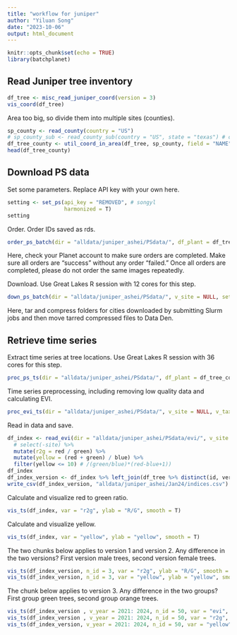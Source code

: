 ```yaml
---
title: "workflow for juniper"
author: "Yiluan Song"
date: "2023-10-06"
output: html_document
---
```


```r
knitr::opts_chunk$set(echo = TRUE)
library(batchplanet)
```

## Read Juniper tree inventory

```r
df_tree <- misc_read_juniper_coord(version = 3)
vis_coord(df_tree)
```

Area too big, so divide them into multiple sites (counties).
```r
sp_county <- read_county(country = "US")
# sp_county_sub <- read_county_sub(country = "US", state = "texas") # county subdivision not used
df_tree_county <- util_coord_in_area(df_tree, sp_county, field = "NAME")
head(df_tree_county)
```

## Download PS data
Set some parameters. Replace API key with your own here.
```r
setting <- set_ps(api_key = "REMOVED", # songyl
                  harmonized = T)
setting
```

Order. Order IDs saved as rds.
```r
order_ps_batch(dir = "alldata/juniper_ashei/PSdata/", df_plant = df_tree_county, v_site = NULL, setting = setting)
```

Here, check your Planet account to make sure orders are completed. Make sure all orders are "success" without any order "failed." Once all orders are completed, please do not order the same images repeatedly.

Download. Use Great Lakes R session with 12 cores for this step.
```r
down_ps_batch(dir = "alldata/juniper_ashei/PSdata/", v_site = NULL, setting = setting)
```
Here, tar and compress folders for cities downloaded by submitting Slurm jobs and then move tarred compressed files to Data Den.

## Retrieve time series

Extract time series at tree locations. Use Great Lakes R session with 36 cores for this step.
```r
proc_ps_ts(dir = "alldata/juniper_ashei/PSdata/", df_plant = df_tree_county, v_site = NULL, v_taxa = "Juniper ashei")
```

Time series preprocessing, including removing low quality data and calculating EVI.
```r
proc_evi_ts(dir = "alldata/juniper_ashei/PSdata/", v_site = NULL, v_taxa = "Juniper ashei")
```

Read in data and save.
```r
df_index <- read_evi(dir = "alldata/juniper_ashei/PSdata/evi/", v_site = NULL, v_taxa = "Juniper ashei") %>%
  # select(-site) %>%
  mutate(r2g = red / green) %>%
  mutate(yellow = (red + green) / blue) %>%
  filter(yellow <= 10) # /(green/blue)*(red-blue+1))
df_index
df_index_version <- df_index %>% left_join(df_tree %>% distinct(id, version, group))
write_csv(df_index_version, "alldata/juniper_ashei/Jan24/indices.csv")
```

Calculate and visualize red to green ratio.
```r
vis_ts(df_index, var = "r2g", ylab = "R/G", smooth = T)
```

Calculate and visualize yellow.
```r
vis_ts(df_index, var = "yellow", ylab = "yellow", smooth = T)
```

The two chunks below applies to version 1 and version 2.
Any difference in the two versions? First version male trees, second version female trees.
```r
vis_ts(df_index_version, n_id = 3, var = "r2g", ylab = "R/G", smooth = T, facet = "version")
vis_ts(df_index_version, n_id = 3, var = "yellow", ylab = "yellow", smooth = T, seed = NULL, facet = "version")
```

The chunk below applies to version 3.
Any difference in the two groups? First group green trees, second group orange trees.
```r
vis_ts(df_index_version , v_year = 2021: 2024, n_id = 50, var = "evi", ylab = "EVI", smooth = T, facet = "group")
vis_ts(df_index_version , v_year = 2021: 2024, n_id = 50, var = "r2g", ylab = "R/G", smooth = T, facet = "group")
vis_ts(df_index_version, v_year = 2021: 2024, n_id = 50, var = "yellow", ylab = "yellow", smooth = T,facet = "group")
```